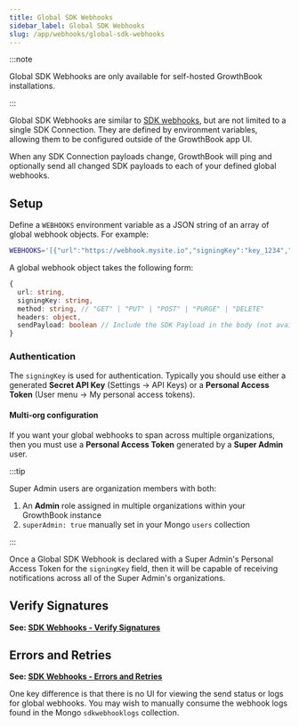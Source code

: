 ```yaml
---
title: Global SDK Webhooks
sidebar_label: Global SDK Webhooks
slug: /app/webhooks/global-sdk-webhooks
---
```


:::note

Global SDK Webhooks are only available for self-hosted GrowthBook installations.

:::

Global SDK Webhooks are similar to [SDK webhooks](/app/webhooks/sdk-webhooks), but are not limited to a single SDK Connection. They are defined by environment variables, allowing them to be configured outside of the GrowthBook app UI.

When any SDK Connection payloads change, GrowthBook will ping and optionally send all changed SDK payloads to each of your defined global webhooks.

## Setup

Define a `WEBHOOKS` environment variable as a JSON string of an array of global webhook objects. For example:

```bash
WEBHOOKS='[{"url":"https://webhook.mysite.io","signingKey":"key_1234","method":"POST","headers":{"X-Custom-Header":"foo"},"sendPayload":true}]'
```

A global webhook object takes the following form:

```typescript
{
  url: string,
  signingKey: string,
  method: string, // "GET" | "PUT" | "POST" | "PURGE" | "DELETE"
  headers: object,
  sendPayload: boolean // Include the SDK Payload in the body (not available for GET)
}
```

### Authentication

The `signingKey` is used for authentication. Typically you should use either a generated **Secret API Key** (Settings → API Keys) or a **Personal Access Token** (User menu → My personal access tokens).

#### Multi-org configuration

If you want your global webhooks to span across multiple organizations, then you must use a **Personal Access Token** generated by a **Super Admin** user.

:::tip

Super Admin users are organization members with both:

1. An **Admin** role assigned in multiple organizations within your GrowthBook instance
2. `superAdmin: true` manually set in your Mongo `users` collection

:::

Once a Global SDK Webhook is declared with a Super Admin's Personal Access Token for the `signingKey` field, then it will be capable of receiving notifications across all of the Super Admin's organizations.

## Verify Signatures

**See: [SDK Webhooks - Verify Signatures](/app/webhooks/sdk-webhooks#verify-signatures)**

## Errors and Retries

**See: [SDK Webhooks - Errors and Retries](/app/webhooks/sdk-webhooks#errors-and-retries)**

One key difference is that there is no UI for viewing the send status or logs for global webhooks. You may wish to manually consume the webhook logs found in the Mongo `sdkwebhooklogs` collection.
